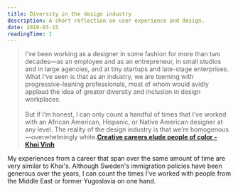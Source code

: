 ```yaml
---
title: Diversity in the design industry
description: A short reflection on user experience and design.
date: 2018-03-15
readingTime: 1
---
```


>I’ve been working as a designer in some fashion for more than two decades—as an employee and as an entrepreneur, in small studios and in large agencies, and at tiny startups and late-stage enterprises. What I’ve seen is that as an industry, we are teeming with progressive-leaning professionals, most of whom would avidly applaud the idea of greater diversity and inclusion in design workplaces.<br /><br />
But if I’m honest, I can only count a handful of times that I’ve worked with an African American, Hispanic, or Native American designer at any level. The reality of the design industry is that we’re homogenous—overwhelmingly white.**<a href="https://qz.com/1216574/creative-careers-elude-people-of-color/">Creative careers elude people of color - Khoi Vinh</a>**

My experiences from a career that span over the same amount of time are very similar to Khoi's. Although Sweden's immigration policies have been generous over the years, I can count the times I've worked with people from the Middle East or former Yugoslavia on one hand.